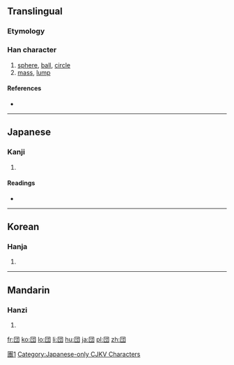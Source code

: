 {{also|團|团}}
==Translingual==

===Etymology===
{{Han simp|團|f=專|t=寸}}

[[Category:CJKV characters simplified differently in Japan and China|團1]]
[[Category:Japanese-only CJKV Characters]]

===Han character===
{{Han char|rn=31|rad=囗|as=03|sn=6|four=|canj=田木戈 (WDI)|ids=⿴[[囗]][[寸]]}}

# [[sphere]], [[ball]], [[circle]]
# [[mass]], [[lump]]

====References====
* {{Han ref|kx=0217.061|dkj=04703|dj=0444.090|hdz=10711.081|uh=56E3|ud=22243}}

----

==Japanese==
{{ja-forms|{{zh-lookup|団}}|[[团]]|[[團]]}}

===Kanji===
{{ja-kanji|grade=5|rs=囗03|style=s|kyu=團}}

# {{defn|lang=ja|sort=囗03}}

====Readings====
* {{ja-readings
|on=[[だん]] (dan)
|kanon=[[たん]] (tan) {{qualifier|non-[[w:Jōyō kanji|Jōyō]] reading}}
|kanyoon=[[とん]] (ton)
|kun=[[まるい]] (marui), [[かたまり]] (katamari)}}

----

==Korean==

===Hanja===
{{ko-hanja|hangeul=단|rv=dan|mr=tan}}

# {{defn|lang=ko|sort=囗03}}

----

==Mandarin==

===Hanzi===
{{cmn-hanzi|pin=[[tuán]] ([[tuan2]])|wg=t'uan<sup>2</sup>}}

# {{defn|lang=cmn|sort=囗03}}

[[fr:団]]
[[ko:団]]
[[lo:団]]
[[li:団]]
[[hu:団]]
[[ja:団]]
[[pl:団]]
[[zh:団]]